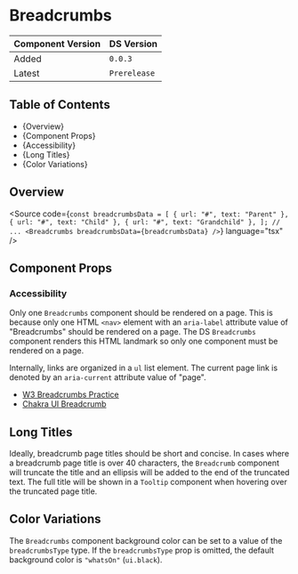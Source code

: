 

<Meta of={BreadcrumbsStories} />

# Breadcrumbs

| Component Version | DS Version   |
| ----------------- | ------------ |
| Added             | `0.0.3`      |
| Latest            | `Prerelease` |

## Table of Contents

- {<Link href="#overview" target="_self">Overview</Link>}
- {<Link href="#component-props" target="_self">Component Props</Link>}
- {<Link href="#accessibility" target="_self">Accessibility</Link>}
- {<Link href="#long-titles" target="_self">Long Titles</Link>}
- {<Link href="#color-variations" target="_self">Color Variations</Link>}

## Overview

<Description of={BreadcrumbsStories} />

<Source
  code={`
const breadcrumbsData = [
  { url: "#", text: "Parent" },
  { url: "#", text: "Child" },
  { url: "#", text: "Grandchild" },
];
// ...
<Breadcrumbs breadcrumbsData={breadcrumbsData} />
`}
  language="tsx"
/>

## Component Props

<Canvas of={BreadcrumbsStories.WithControls} />

<ArgTypes of={BreadcrumbsStories.WithControls} />

### Accessibility

Only one `Breadcrumbs` component should be rendered on a page. This is because
only one HTML `<nav>` element with an `aria-label` attribute value of
"Breadcrumbs" should be rendered on a page. The DS `Breadcrumbs` component
renders this HTML landmark so only one component must be rendered on a page.

Internally, links are organized in a `ul` list element. The current page link is
denoted by an `aria-current` attribute value of "page".

- [W3 Breadcrumbs Practice](https://www.w3.org/TR/wai-aria-practices/examples/breadcrumb/index.html)
- [Chakra UI Breadcrumb](https://chakra-ui.com/docs/components/navigation/breadcrumb)

## Long Titles

Ideally, breadcrumb page titles should be short and concise. In cases where a
breadcrumb page title is over 40 characters, the `Breadcrumb` component will
truncate the title and an ellipsis will be added to the end of the truncated
text. The full title will be shown in a `Tooltip` component when hovering over
the truncated page title.

<Canvas of={BreadcrumbsStories.LongText} />

## Color Variations

The `Breadcrumbs` component background color can be set to a value of the
`breadcrumbsType` type. If the `breadcrumbsType` prop is omitted, the default
background color is `"whatsOn"` (`ui.black`).

<Canvas of={BreadcrumbsStories.ColorVariations} />
